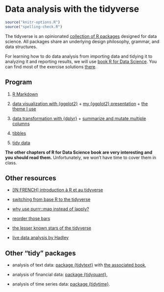 # Data analysis with the tidyverse

```r
source("knitr-options.R")
source("spelling-check.R")
```

The tidyverse is an opinionated [collection of R packages](https://www.tidyverse.org/packages/) designed for data science. All packages share an underlying design philosophy, grammar, and data structures. 

For learning how to do data analysis from importing data and tidying it to analyzing it and reporting results, we will use [book R for Data Science](http://r4ds.had.co.nz/). You can find most of the exercise solutions [there](https://jrnold.github.io/r4ds-exercise-solutions/).

## Program

1. [R Markdown](http://r4ds.had.co.nz/r-markdown.html)

1. [data visualization with {ggplot2}](http://r4ds.had.co.nz/data-visualisation.html) + [my {ggplot2} presentation](https://privefl.github.io/R-presentation/ggplot2.html) + [the theme I use](https://gist.github.com/privefl/5a66f89b8b32e32983069d5d09d2fdff)

1. [data transformation with {dplyr}](http://r4ds.had.co.nz/transform.html) + [summarize and mutate multiple columns](http://dplyr.tidyverse.org/reference/summarise_all.html)

1. [tibbles](https://jrnold.github.io/r4ds-exercise-solutions/tibbles.html)

1. [tidy data](http://r4ds.had.co.nz/tidy-data.html)

**The other chapters of R for Data Science book are very interesting and you should read them.**
Unfortunately, we won't have time to cover them in class.

## Other resources

- [[IN FRENCH] introduction à R et au tidyverse](https://juba.github.io/tidyverse/index.html)

- [switching from base R to the tidyverse](http://www.significantdigits.org/2017/10/switching-from-base-r-to-tidyverse/)

- [why use purrr::map instead of lapply?](https://stackoverflow.com/q/45101045/6103040)

- [reorder those bars](https://github.com/jtr13/codehelp/blob/master/R/reorder.md)

- [the lesser known stars of the tidyverse](https://www.rstudio.com/resources/videos/the-lesser-known-stars-of-the-tidyverse/)

- [live data analysis by Hadley](https://youtu.be/go5Au01Jrvs)

<!-- ## Import data -->

<!-- We have seen the "Import Dataset" button of RStudio: -->

<!-- ```{r, echo=FALSE} -->
<!-- knitr::include_graphics("images/data-import-environment.png") -->
<!-- ``` -->

<!-- - You can use [package **readr**](http://readr.tidyverse.org/) (part of the tidyverse). -->

<!-- - Personally, I also really like `data.table::read()` (with parameter `data.table = FALSE` if you want a `data.frame` instead of a `data.table`) which is very fast and convenient, and have been available for quite some time. -->

<!-- - Use [package **feather**](https://blog.rstudio.com/2016/03/29/feather/) to read/write data frames from/to R/Python. -->

<!-- - Check other available package with [this list](https://github.com/rstudio/RStartHere#import). -->

<!-- ## Tidy data -->

<!-- So, what does "tidy" mean in "tidyverse"? -->


## Other "tidy" packages

- analysis of text data: [package {tidytext}](https://github.com/juliasilge/tidytext) with [the associated book](https://www.tidytextmining.com/),

- analysis of financial data: [package {tidyquant}](https://business-science.github.io/tidyquant/index.html),

- analysis of time series data: [package {tidytime}](https://github.com/jayhesselberth/tidytime).
